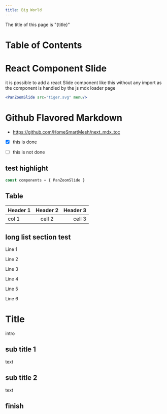 ```yaml
---
title: Big World
---
```

The title of this page is "{title}"
# Table of Contents

# React Component Slide
it is possible to add a react Slide component like this without any import as the component is handled by the js mdx loader page
```jsx
<PanZoomSlide src="tiger.svg" menu/>
```
<PanZoomSlide src="tiger.svg" menu/>

# Github Flavored Markdown

* https://github.com/HomeSmartMesh/next_mdx_toc
* [x] this is done
* [ ] this is not done


## test highlight
```js
const components = { PanZoomSlide }
```

## Table

| Header 1      | Header 2      | Header 3  |
| ------------- |:-------------:| -----:|
| col 1       | cell 2 | cell 3 |

## long list section test

Line 1

Line 2

Line 3

Line 4

Line 5

Line 6

# Title
intro
## sub title 1
text
## sub title 2
text
## finish
